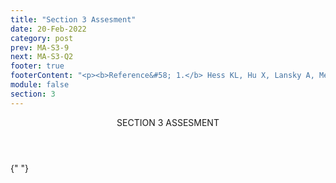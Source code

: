 ```yaml
---
title: "Section 3 Assesment"
date: 20-Feb-2022
category: post
prev: MA-S3-9
next: MA-S3-Q2
footer: true
footerContent: "<p><b>Reference&#58; 1.</b> Hess KL, Hu X, Lansky A, Mermin J, Hall HI. Lifetime risk of a diagnosis of HIV infection in the United States. Ann Epidemiol. 2017;27(4):238-243. doi:10.1016/j.annepidem.2017.02.003</p>"
module: false
section: 3
---
```


<Header>
  SECTION 3<span className="text-red"> ASSESMENT</span>
</Header>

{" "}

<Quiz
  title="Which of the following communities are vulnerable to HIV?"
  options="Latino/a/x
  MSM
  Black
  All of the above"
  answer="3"
  response="Among males, the risk for HIV is >6x, 3x, and ~88x higher in Black, Latino/a/x, and MSM, compared to White men, respectively<sup>1</sup>."
/>
